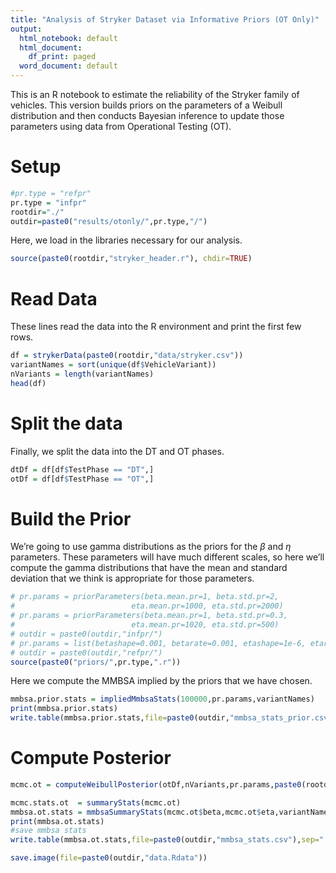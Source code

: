---
title: "Analysis of Stryker Dataset via Informative Priors (OT Only)"
output:
  html_notebook: default
  html_document:
    df_print: paged
  word_document: default
---
This is an R notebook to estimate the reliability of the Stryker family of vehicles. This version builds priors on the parameters of a Weibull distribution and then conducts Bayesian inference to update those parameters using data from Operational Testing (OT).


# Setup
```{r}
#pr.type = "refpr"
pr.type = "infpr"
rootdir="./"
outdir=paste0("results/otonly/",pr.type,"/")
```
Here, we load in the libraries necessary for our analysis.
```{r}
source(paste0(rootdir,"stryker_header.r"), chdir=TRUE)
```

# Read Data
These lines read the data into the R environment and print the first few rows.
```{r}
df = strykerData(paste0(rootdir,"data/stryker.csv"))
variantNames = sort(unique(df$VehicleVariant))
nVariants = length(variantNames)
head(df)
```


# Split the data
Finally, we split the data into the DT and OT phases.
```{r}
dtDf = df[df$TestPhase == "DT",]
otDf = df[df$TestPhase == "OT",]
```


# Build the Prior #

We're going to use gamma distributions as the priors for the $\beta$ and $\eta$ parameters. These parameters will have much different scales, so here we'll compute the gamma distributions that have the mean and standard deviation that we think is appropriate for those parameters.

```{r}
# pr.params = priorParameters(beta.mean.pr=1, beta.std.pr=2,
#                          eta.mean.pr=1000, eta.std.pr=2000)
# pr.params = priorParameters(beta.mean.pr=1, beta.std.pr=0.3,
#                          eta.mean.pr=1020, eta.std.pr=500)
# outdir = paste0(outdir,"infpr/")
# pr.params = list(betashape=0.001, betarate=0.001, etashape=1e-6, etarate=1e-6)
# outdir = paste0(outdir,"refpr/")
source(paste0("priors/",pr.type,".r"))
```


Here we compute the MMBSA implied by the priors that we have chosen.
```{r}
mmbsa.prior.stats = impliedMmbsaStats(100000,pr.params,variantNames)
print(mmbsa.prior.stats)
write.table(mmbsa.prior.stats,file=paste0(outdir,"mmbsa_stats_prior.csv"),sep=",",row.names=FALSE)
```

# Compute Posterior
```{r}
mcmc.ot = computeWeibullPosterior(otDf,nVariants,pr.params,paste0(rootdir,"stan/weibull_gamma_gamma.stan"))
```

```{r}
mcmc.stats.ot  = summaryStats(mcmc.ot)
mmbsa.ot.stats = mmbsaSummaryStats(mcmc.ot$beta,mcmc.ot$eta,variantNames)
print(mmbsa.ot.stats)
#save mmbsa stats
write.table(mmbsa.ot.stats,file=paste0(outdir,"mmbsa_stats.csv"),sep=",",row.names=FALSE)

save.image(file=paste0(outdir,"data.Rdata"))
```
